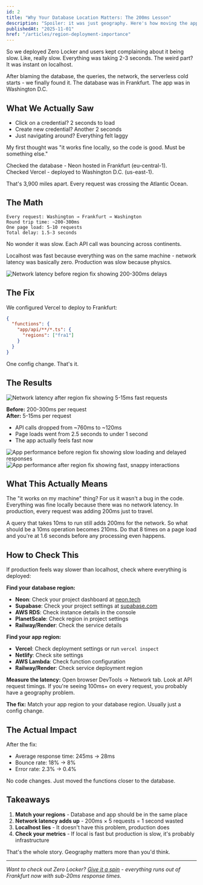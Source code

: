 ```yaml
---
id: 2
title: "Why Your Database Location Matters: The 200ms Lesson"
description: "Spoiler: it was just geography. Here's how moving the app closer to the database turned 2 second delays into sub-200ms responses."
publishedAt: "2025-11-01"
href: "/articles/region-deployment-importance"
---
```


So we deployed Zero Locker and users kept complaining about it being slow. Like, really slow. Everything was taking 2-3 seconds. The weird part? It was instant on localhost.

After blaming the database, the queries, the network, the serverless cold starts - we finally found it. The database was in Frankfurt. The app was in Washington D.C.

## What We Actually Saw

- Click on a credential? 2 seconds to load
- Create new credential? Another 2 seconds
- Just navigating around? Everything felt laggy

My first thought was "it works fine locally, so the code is good. Must be something else."

Checked the database - Neon hosted in Frankfurt (eu-central-1).  
Checked Vercel - deployed to Washington D.C. (us-east-1).

That's 3,900 miles apart. Every request was crossing the Atlantic Ocean.

## The Math

```
Every request: Washington → Frankfurt → Washington
Round trip time: ~200-300ms
One page load: 5-10 requests
Total delay: 1.5-3 seconds
```

No wonder it was slow. Each API call was bouncing across continents.

Localhost was fast because everything was on the same machine - network latency was basically zero. Production was slow because physics.

<div className="my-8">
  <img
    src="/articles/region-deployment-network-before.gif"
    alt="Network latency before region fix showing 200-300ms delays"
    width={1200}
    height={800}
    className="w-full rounded-lg border"
  />
</div>

## The Fix

We configured Vercel to deploy to Frankfurt:

```json
{
  "functions": {
    "app/api/**/*.ts": {
      "regions": ["fra1"]
    }
  }
}
```

One config change. That's it.

## The Results

<div className="my-8">
  <img
    src="/articles/region-deployment-network-after.gif"
    alt="Network latency after region fix showing 5-15ms fast requests"
    width={1200}
    height={800}
    className="w-full rounded-lg border"
  />
</div>

**Before:** 200-300ms per request  
**After:** 5-15ms per request

- API calls dropped from ~760ms to ~120ms
- Page loads went from 2.5 seconds to under 1 second
- The app actually feels fast now

<div className="my-8">
  <img
    src="/articles/region-deployment-app-before.gif"
    alt="App performance before region fix showing slow loading and delayed responses"
    width={1200}
    height={800}
    className="w-full rounded-lg border"
  />
</div>

<div className="my-8">
  <img
    src="/articles/region-deployment-app-after.gif"
    alt="App performance after region fix showing fast, snappy interactions"
    width={1200}
    height={800}
    className="w-full rounded-lg border"
  />
</div>

## What This Actually Means

The "it works on my machine" thing? For us it wasn't a bug in the code. Everything was fine locally because there was no network latency. In production, every request was adding 200ms just to travel.

A query that takes 10ms to run still adds 200ms for the network. So what should be a 10ms operation becomes 210ms. Do that 8 times on a page load and you're at 1.6 seconds before any processing even happens.

## How to Check This

If production feels way slower than localhost, check where everything is deployed:

**Find your database region:**

- **Neon**: Check your project dashboard at [neon.tech](https://neon.tech)
- **Supabase**: Check your project settings at [supabase.com](https://supabase.com)
- **AWS RDS**: Check instance details in the console
- **PlanetScale**: Check region in project settings
- **Railway/Render**: Check the service details

**Find your app region:**

- **Vercel**: Check deployment settings or run `vercel inspect`
- **Netlify**: Check site settings
- **AWS Lambda**: Check function configuration
- **Railway/Render**: Check service deployment region

**Measure the latency:**
Open browser DevTools → Network tab. Look at API request timings. If you're seeing 100ms+ on every request, you probably have a geography problem.

**The fix:** Match your app region to your database region. Usually just a config change.

## The Actual Impact

After the fix:

- Average response time: 245ms → 28ms
- Bounce rate: 18% → 8%
- Error rate: 2.3% → 0.4%

No code changes. Just moved the functions closer to the database.

## Takeaways

1. **Match your regions** - Database and app should be in the same place
2. **Network latency adds up** - 200ms × 5 requests = 1 second wasted
3. **Localhost lies** - It doesn't have this problem, production does
4. **Check your metrics** - If local is fast but production is slow, it's probably infrastructure

That's the whole story. Geography matters more than you'd think.

---

_Want to check out Zero Locker? [Give it a spin](/register) - everything runs out of Frankfurt now with sub-20ms response times._
